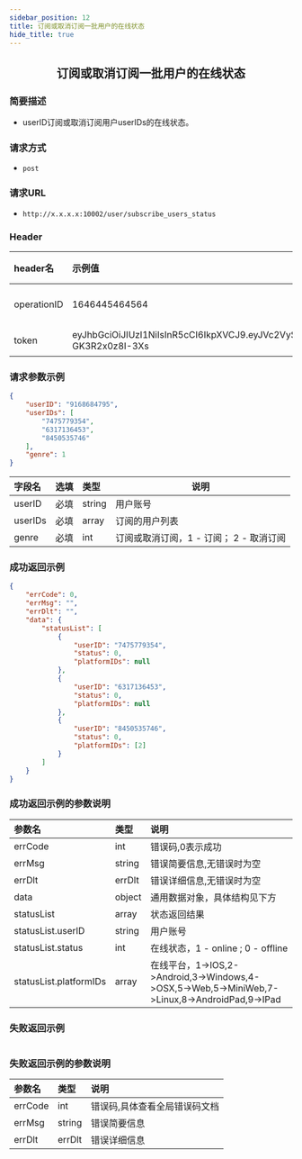 ```yaml
---
sidebar_position: 12
title: 订阅或取消订阅一批用户的在线状态
hide_title: true
---
```


<center>

## 订阅或取消订阅一批用户的在线状态

</center>

### 简要描述
- userID订阅或取消订阅用户userIDs的在线状态。
### 请求方式
- `post` 
### 请求URL
- `http://x.x.x.x:10002/user/subscribe_users_status` 


### Header
|header名|示例值|选填|类型|说明|
|:----    |:-------    |:--- |---|------      |
|operationID|1646445464564|必填|string|operationID用于全局链路追踪|
|token|eyJhbGciOiJIUzI1NiIsInR5cCI6IkpXVCJ9.eyJVc2VySUQiOiJvcGVuSU02NTQzMjEiLCJQbGF0Zm9ybUlEIjowLCJleHAiOjE2OTY0OTE4NTAsIm5iZiI6MTY4ODcxNTU1MCwiaWF0IjoxNjg4NzE1ODUwfQ.Mfhg3OiRtJY48rZbKWecNeydnHWW-GK3R2x0z8I-3Xs|必填|string|管理员token|


### 请求参数示例


```json
{
    "userID": "9168684795",
    "userIDs": [
        "7475779354",
        "6317136453",
        "8450535746"
    ],
    "genre": 1
}
```
|字段名|选填|类型|说明|
|:----    |:-------    |:--- |---|
|userID|必填|string|用户账号|
|userIDs|必填|array|订阅的用户列表|
|genre|必填|int|订阅或取消订阅，1 - 订阅； 2  - 取消订阅|
### 成功返回示例


```json
{
    "errCode": 0,
    "errMsg": "",
    "errDlt": "",
    "data": {
        "statusList": [
            {
                "userID": "7475779354",
                "status": 0,
                "platformIDs": null
            },
            {
                "userID": "6317136453",
                "status": 0,
                "platformIDs": null
            },
            {
                "userID": "8450535746",
                "status": 0,
                "platformIDs": [2]
            }
        ]
    }
}
```
### 成功返回示例的参数说明


|参数名|类型|说明|
|:----    |:-------    |:--- |
|errCode|int|错误码,0表示成功|
|errMsg|string|错误简要信息,无错误时为空|
|errDlt|errDlt|错误详细信息,无错误时为空|
|data|object|通用数据对象，具体结构见下方|
|statusList|array|状态返回结果|
|statusList.userID|string|用户账号|
|statusList.status|int|在线状态，1 - online ; 0 - offline|
|statusList.platformIDs|array|在线平台，1-&gt;IOS,2-&gt;Android,3-&gt;Windows,4-&gt;OSX,5-&gt;Web,5-&gt;MiniWeb,7-&gt;Linux,8-&gt;AndroidPad,9-&gt;IPad|
### 失败返回示例


```json

```
### 失败返回示例的参数说明


|参数名|类型|说明|
|:----    |:-------    |:--- |
|errCode|int|错误码,具体查看全局错误码文档|
|errMsg|string|错误简要信息|
|errDlt|errDlt|错误详细信息|
